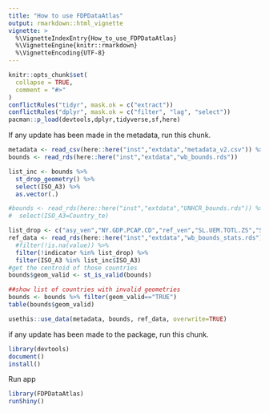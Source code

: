 ```yaml
---
title: "How to use FDPDataAtlas"
output: rmarkdown::html_vignette
vignette: >
  %\VignetteIndexEntry{How_to_use_FDPDataAtlas}
  %\VignetteEngine{knitr::rmarkdown}
  %\VignetteEncoding{UTF-8}
---
```


```r
knitr::opts_chunk$set(
  collapse = TRUE,
  comment = "#>"
)
conflictRules("tidyr", mask.ok = c("extract"))
conflictRules("dplyr", mask.ok = c("filter", "lag", "select"))
pacman::p_load(devtools,dplyr,tidyverse,sf,here)
```
If any update has been made in the metadata, run this chunk. 
```r
metadata <- read_csv(here::here("inst","extdata","metadata_v2.csv")) %>% filter(!is.na(Longitude))
bounds <- read_rds(here::here("inst","extdata","wb_bounds.rds")) 

list_inc <- bounds %>% 
  st_drop_geometry() %>%
  select(ISO_A3) %>% 
  as.vector(.)

#bounds <- read_rds(here::here("inst","extdata","UNHCR_bounds.rds")) %>%
#  select(ISO_A3=Country_te)

list_drop <- c("asy_ven","NY.GDP.PCAP.CD","ref_ven","SL.UEM.TOTL.ZS","SP.POP.TOTL")
ref_data <- read_rds(here::here("inst","extdata","wb_bounds_stats.rds")) %>%
  #filter(!is.na(value)) %>%
  filter(!indicator %in% list_drop) %>%
  filter(ISO_A3 %in% list_inc$ISO_A3)
#get the centroid of those countries
bounds$geom_valid <- st_is_valid(bounds)

##show list of countries with invalid geometries
bounds <- bounds %>% filter(geom_valid=="TRUE") 
table(bounds$geom_valid)

usethis::use_data(metadata, bounds, ref_data, overwrite=TRUE)
```
if any update has been made to the package, run this chunk.
```r
library(devtools)
document()
install()
```

Run app
```r
library(FDPDataAtlas)
runShiny()
```